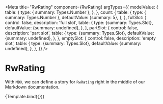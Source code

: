 
<Meta
  title="RwRating"
  component={RwRating}
  argTypes={{
    modelValue: {
      table: {
        type: { summary: Types.Number },
      },
    },
    count: {
      table: {
        type: { summary: Types.Number },
        defaultValue: {summary: 5},
      },
    },
    fullSlot: {
      control: false,
      description: 'full slot',
      table: {
        type: {summary: Types.Slot},
        defaultValue: {summary: undefined},
      },
    },
    partSlot: {
      control: false,
      description: 'part slot',
      table: {
        type: {summary: Types.Slot},
        defaultValue: {summary: undefined},
      },
    },
    emptySlot: {
      control: false,
      description: 'empty slot',
      table: {
        type: {summary: Types.Slot},
        defaultValue: {summary: undefined},
      },
    },
  }}
/>


# RwRating

With `MDX`, we can define a story for `RwRating` right in the middle of our
Markdown documentation.

<Canvas withSource='none'>
  <Story
    name="Default"
    args={{
      modelValue: 3.5,
    }}>
    {Template.bind({})}
  </Story>
</Canvas>



<Source
  language='html'
  dark
  format={false}
  code={DEFAULT_CODE}
/>

<ArgsTable story="Default" />
